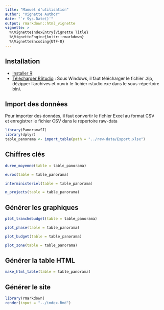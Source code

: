 ```yaml
---
title: "Manuel d'utilisation"
author: "Vignette Author"
date: "`r Sys.Date()`"
output: rmarkdown::html_vignette
vignette: >
  %\VignetteIndexEntry{Vignette Title}
  %\VignetteEngine{knitr::rmarkdown}
  %\VignetteEncoding{UTF-8}
---
```


## Installation

- [Installer R](https://cran.r-project.org/bin/windows/base/)
- [Télécharger RStudio](https://www.rstudio.com/products/rstudio/download/) : Sous Windows, il faut télécharger le fichier .zip, dézipper l'archives et ouvrir le fichier rstudio.exe dans le sous-répertoire bin/. 

## Import des données

Pour importer des données, il faut convertir le fichier Excel au format CSV et enregistrer le fichier CSV dans le répertoire raw-data 

```r
library(PanoramaSI)
library(dplyr)
table_panorama <- import_table(path = "../raw-data/Export.xlsx")
```

## Chiffres clés 

```r
duree_moyenne(table = table_panorama)
```

```r
euros(table = table_panorama)
```

```r
interministeriel(table = table_panorama)
```

```r
n_projects(table = table_panorama)
```

## Générer les graphiques

```r
plot_tranchebudget(table = table_panorama)
```


```r
plot_phase(table = table_panorama)
```


```r
plot_budget(table = table_panorama)
```

```r
plot_zone(table = table_panorama)
```



## Générer la table HTML

```r
make_html_table(table = table_panorama)
```

## Générer le site 

```r
library(rmarkdown)
render(input = "../index.Rmd")
```


